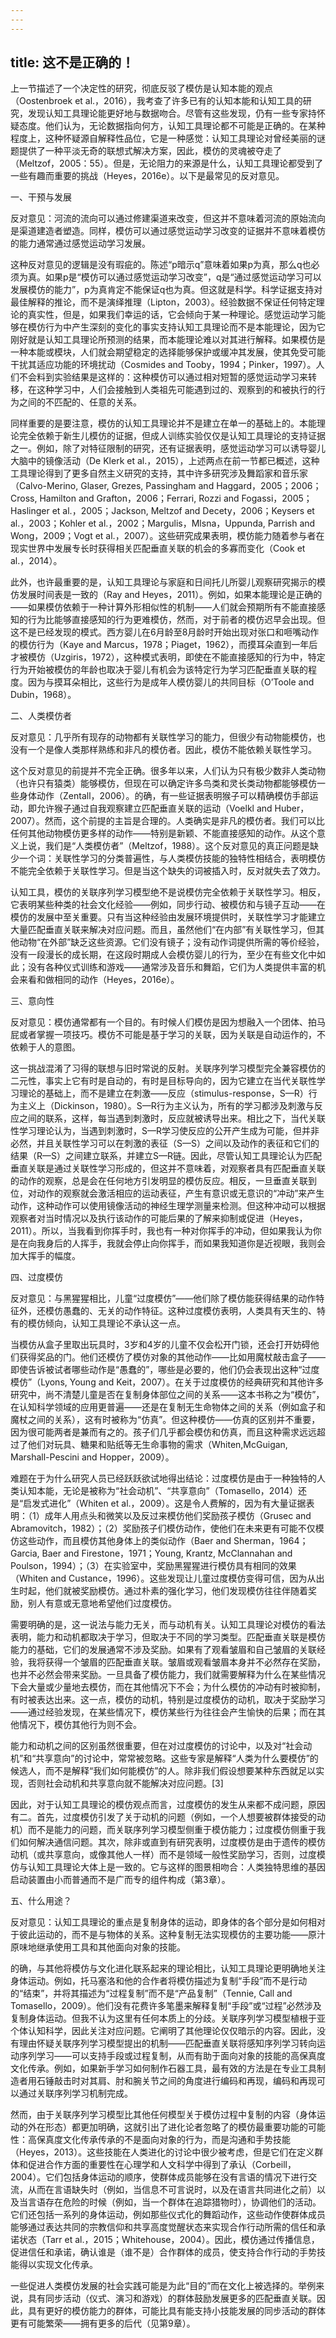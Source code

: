 ```yaml
---
---
---
```

title: 这不是正确的！
---




上一节描述了一个决定性的研究，彻底反驳了模仿是认知本能的观点（Oostenbroek et al.，2016），我考查了许多已有的认知本能和认知工具的研究，发现认知工具理论能更好地与数据吻合。尽管有这些发现，仍有一些专家持怀疑态度。他们认为，无论数据指向何方，认知工具理论都不可能是正确的。在某种程度上，这种怀疑源自解释性品位，它是一种感觉：认知工具理论对曾经美丽的谜题提供了一种平淡无奇的联想式解决方案，因此，模仿的灵魂被夺走了（Meltzof，2005：55）。但是，无论阻力的来源是什么，认知工具理论都受到了一些有趣而重要的挑战（Heyes，2016e）。以下是最常见的反对意见。





一、干预与发展


反对意见：河流的流向可以通过修建渠道来改变，但这并不意味着河流的原始流向是渠道建造者塑造。同样，模仿可以通过感觉运动学习改变的证据并不意味着模仿的能力通常通过感觉运动学习发展。

这种反对意见的逻辑是没有瑕疵的。陈述“p暗示q”意味着如果p为真，那么q也必须为真。如果p是“模仿可以通过感觉运动学习改变”，q是“通过感觉运动学习可以发展模仿的能力”，p为真肯定不能保证q也为真。但这就是科学。科学证据支持对最佳解释的推论，而不是演绎推理（Lipton，2003）。经验数据不保证任何特定理论的真实性，但是，如果我们幸运的话，它会倾向于某一种理论。感觉运动学习能够在模仿行为中产生深刻的变化的事实支持认知工具理论而不是本能理论，因为它刚好就是认知工具理论所预测的结果，而本能理论难以对其进行解释。如果模仿是一种本能或模块，人们就会期望稳定的选择能够保护或缓冲其发展，使其免受可能干扰其适应功能的环境扰动（Cosmides and Tooby，1994；Pinker，1997）。人们不会料到实验结果是这样的：这种模仿可以通过相对短暂的感觉运动学习来转移，在这种学习中，人们会接触到人类祖先可能遇到过的、观察到的和被执行的行为之间的不匹配的、任意的关系。

同样重要的是要注意，模仿的认知工具理论并不是建立在单一的基础上的。本能理论完全依赖于新生儿模仿的证据，但成人训练实验仅仅是认知工具理论的支持证据之一。例如，除了对特征限制的研究，还有证据表明，感觉运动学习可以诱导婴儿大脑中的镜像活动（De Klerk et al.，2015），上述两点在前一节都已概述，这种工具理论得到了更多自然主义研究的支持，其中许多研究涉及舞蹈家和音乐家（Calvo-Merino, Glaser, Grezes, Passingham and Haggard，2005；2006；Cross, Hamilton and Grafton，2006；Ferrari, Rozzi and Fogassi，2005；Haslinger et al.，2005；Jackson, Meltzof and Decety，2006；Keysers et al.，2003；Kohler et al.，2002；Margulis，Mlsna，Uppunda, Parrish and Wong，2009；Vogt et al.，2007）。这些研究成果表明，模仿能力随着参与者在现实世界中发展专长时获得相关匹配垂直关联的机会的多寡而变化（Cook et al.，2014）。

此外，也许最重要的是，认知工具理论与家庭和日间托儿所婴儿观察研究揭示的模仿发展时间表是一致的（Ray and Heyes，2011）。例如，如果本能理论是正确的——如果模仿依赖于一种计算外形相似性的机制——人们就会预期所有不能直接感知的行为比能够直接感知的行为更难模仿，然而，对于前者的模仿迟早会出现。但这不是已经发现的模式。西方婴儿在6月龄至8月龄时开始出现对张口和咂嘴动作的模仿行为（Kaye and Marcus，1978；Piaget，1962），而摸耳朵直到一年后才被模仿（Uzgiris，1972），这种模式表明，即使在不能直接感知的行为中，特定行为开始被模仿的年龄也取决于婴儿有机会为该特定行为学习匹配垂直关联的程度。因为与摸耳朵相比，这些行为是成年人模仿婴儿的共同目标（O’Toole and Dubin，1968）。





二、人类模仿者


反对意见：几乎所有现存的动物都有关联性学习的能力，但很少有动物能模仿，也没有一个是像人类那样熟练和非凡的模仿者。因此，模仿不能依赖关联性学习。

这个反对意见的前提并不完全正确。很多年以来，人们认为只有极少数非人类动物（也许只有猿类）能够模仿，但现在可以确定许多鸟类和灵长类动物都能够模仿一些身体动作（Zentall，2006）。的确，有一些证据表明猴子可以精确模仿手部运动，即允许猴子通过自我观察建立匹配垂直关联的运动（Voelkl and Huber，2007）。然而，这个前提的主旨是合理的。人类确实是非凡的模仿者。我们可以比任何其他动物模仿更多样的动作——特别是新颖、不能直接感知的动作。从这个意义上说，我们是“人类模仿者”（Meltzof，1988）。这个反对意见的真正问题是缺少一个词：关联性学习的分类普遍性，与人类模仿技能的独特性相结合，表明模仿不能完全依赖于关联性学习。但是当这个缺失的词被插入时，反对就失去了效力。

认知工具，模仿的关联序列学习模型绝不是说模仿完全依赖于关联性学习。相反，它表明某些种类的社会文化经验——例如，同步行动、被模仿和与镜子互动——在模仿的发展中至关重要。只有当这种经验由发展环境提供时，关联性学习才能建立大量匹配垂直关联来解决对应问题。而且，虽然他们“在内部”有关联性学习，但其他动物“在外部”缺乏这些资源。它们没有镜子；没有动作词提供所需的等价经验，没有一段漫长的成长期，在这段时期成人会模仿婴儿的行为，至少在有些文化中如此；没有各种仪式训练和游戏——通常涉及音乐和舞蹈，它们为人类提供丰富的机会来看和做相同的动作（Heyes，2016e）。





三、意向性


反对意见：模仿通常都有一个目的。有时候人们模仿是因为想融入一个团体、拍马屁或者掌握一项技巧。模仿不可能是基于学习的关联，因为关联是自动运作的，不依赖于人的意图。

这一挑战混淆了习得的联想与旧时常说的反射。关联序列学习模型完全兼容模仿的二元性，事实上它有时是自动的，有时是目标导向的，因为它建立在当代关联性学习理论的基础上，而不是建立在刺激——反应（stimulus-response，S—R）行为主义上（Dickinson，1980）。S—R行为主义认为，所有的学习都涉及刺激与反应之间的联系，这样，每当遇到刺激时，反应就被诱导出来。相比之下，当代关联性学习理论认为，当遇到刺激时，S—R学习使反应的公开产生成为可能，但并非必然，并且关联性学习可以在刺激的表征（S—S）之间以及动作的表征和它们的结果（R—S）之间建立联系，并建立S—R链。因此，尽管认知工具理论认为匹配垂直关联是通过关联性学习形成的，但这并不意味着，对观察者具有匹配垂直关联的动作的观察，总是会在任何地方引发明显的模仿反应。相反，一旦垂直关联到位，对动作的观察就会激活相应的运动表征，产生有意识或无意识的“冲动”来产生动作，这种动作可以使用镜像活动的神经生理学测量来检测。但这种冲动可以根据观察者对当时情况以及执行该动作的可能后果的了解来抑制或促进（Heyes，2011）。所以，当我看到你挥手时，我也有一种对你挥手的冲动，但如果我认为你是在向我身后的人挥手，我就会停止向你挥手，而如果我知道你是近视眼，我则会加大挥手的幅度。





四、过度模仿


反对意见：与黑猩猩相比，儿童“过度模仿”——他们除了模仿能获得结果的动作特征外，还模仿愚蠢的、无关的动作特征。这种过度模仿表明，人类具有天生的、特有的模仿倾向，认知工具理论不承认这一点。

当模仿从盒子里取出玩具时，3岁和4岁的儿童不仅会松开门锁，还会打开妨碍他们获得奖品的门。他们还模仿了模仿对象的其他动作——比如用魔杖敲击盒子——即使告诉被试者哪些动作是“愚蠢的”，哪些是必要的，他们仍会表现出这种“过度模仿”（Lyons, Young and Keit，2007）。在关于过度模仿的经典研究和其他许多研究中，尚不清楚儿童是否在复制身体部位之间的关系——这本书称之为“模仿”，在认知科学领域的应用更普遍——还是在复制无生命物体之间的关系（例如盒子和魔杖之间的关系），这有时被称为“仿真”。但这种模仿——仿真的区别并不重要，因为很可能两者是兼而有之的。孩子们几乎都会模仿和仿真，而且这种需求远远超过了他们对玩具、糖果和贴纸等无生命事物的需求（Whiten,McGuigan, Marshall-Pescini and Hopper，2009）。

难题在于为什么研究人员已经跃跃欲试地得出结论：过度模仿是由于一种独特的人类认知本能，无论是被称为“社会动机”、“共享意向”（Tomasello，2014）还是“启发式进化”（Whiten et al.，2009）。这是令人费解的，因为有大量证据表明：（1）成年人用点头和微笑以及反过来模仿他们奖励孩子模仿（Grusec and Abramovitch，1982）；（2）奖励孩子们模仿动作，使他们在未来更有可能不仅模仿这些动作，而且模仿其他身体上的类似动作（Baer and Sherman，1964；Garcia, Baer and Firestone，1971；Young, Krantz, McClannahan and Poulson，1994）；（3）在实验室中，奖励黑猩猩进行模仿具有相同的效果（Whiten and Custance，1996）。这些发现让儿童过度模仿变得可信，因为从出生时起，他们就被奖励模仿。通过朴素的强化学习，他们发现模仿往往伴随着奖励，别人有意或无意地希望他们过度模仿。

需要明确的是，这一说法与能力无关，而与动机有关。认知工具理论对模仿的看法表明，能力和动机都取决于学习，但取决于不同的学习类型。匹配垂直关联是模仿能力的基础，它们的发展通常不涉及奖励。如果有了观看皱眉和自己皱眉的关联经验，我将获得一个皱眉的匹配垂直关联。皱眉或观看皱眉本身并不必然存在奖励，也并不必然会带来奖励。一旦具备了模仿能力，我们就需要解释为什么在某些情况下会大量或少量地去模仿，而在其他情况下不会；为什么模仿的冲动有时被抑制，有时被表达出来。这一点，模仿的动机，特别是过度模仿的动机，取决于奖励学习——通过经验发现，在某些情况下，模仿某些行为往往会产生愉快的后果；而在其他情况下，模仿其他行为则不会。

能力和动机之间的区别虽然很重要，但在对过度模仿的讨论中，以及对“社会动机”和“共享意向”的讨论中，常常被忽略。这些专家是解释“人类为什么要模仿”的候选人，而不是解释“我们如何能模仿”的人。除非我们假设想要某种东西就足以实现，否则社会动机和共享意向就不能解决对应问题。[3]

因此，对于认知工具理论的模仿观点而言，过度模仿的发生从来都不成问题，原因有二。首先，过度模仿引发了关于动机的问题（例如，一个人想要被群体接受的动机）而不是能力的问题，而关联序列学习模型侧重于模仿能力；过度模仿侧重于我们如何解决通信问题。其次，除非或直到有研究表明，过度模仿是由于遗传的模仿动机（或共享意向，或像其他人一样）而不是领域一般性奖励学习，否则，过度模仿与认知工具理论大体上是一致的。它与这样的图景相吻合：人类独特思维的基因启动装置由小而普通而不是广而专的组件构成（第3章）。





五、什么用途？


反对意见：认知工具理论的重点是复制身体的运动，即身体的各个部分是如何相对于彼此运动的，而不是与物体的关系。这种复制无法实现模仿的主要功能——原汁原味地继承使用工具和其他面向对象的技能。

的确，与其他将模仿与文化进化联系起来的理论相比，认知工具理论更明确地关注身体运动。例如，托马塞洛和他的合作者将模仿描述为复制“手段”而不是行动的“结束”，并将其描述为“过程复制”而不是“产品复制”（Tennie, Call and Tomasello，2009）。他们没有花费许多笔墨来解释复制“手段”或“过程”必然涉及复制身体运动。但我不认为这里有任何本质上的分歧。关联序列学习模型植根于亚个体认知科学，因此关注对应问题。它阐明了其他理论仅仅暗示的内容。因此，没有理由怀疑关联序列学习模型提出的机制——匹配垂直关联将感知序列学习转向运动序列学习——可以支持手段或过程复制，从而有助于面向对象的技能的高保真度文化传承。例如，如果新手学习如何制作石器工具，最有效的方法是在专业工具制造者用石锤敲击时对其肩、肘和腕关节之间的角度进行编码和再现，编码和再现可以通过关联序列学习机制完成。

然而，由于关联序列学习模型比其他任何模型关于模仿过程中复制的内容（身体运动的外在形态）都更加明确，这就引出了进化论者忽略了的模仿最重要功能的可能性：高保真度文化传承传承的不是面向对象的行为，而是沟通和手势技能（Heyes，2013）。这些技能在人类进化的讨论中很少被考虑，但是它们在定义群体和促进合作方面的重要性在心理学和人文科学中得到了承认（Corbeill，2004）。它们包括身体运动的顺序，使群体成员能够在没有言语的情况下进行交流，从而在言语缺失时（例如，当信息不可言说时，以及在语言共同进化之前）以及当言语存在危险的时候（例如，当一个群体在追踪猎物时），协调他们的活动。它们还包括一系列的身体运动，例如那些仪式化的舞蹈动作，这些动作使群体成员能够通过表达共同的宗教信仰和共享高度觉醒状态来实现合作行动所需的信任和承诺状态（Tarr et al.，2015；Whitehouse，2004）。因此，模仿通过传播信息，促进信任和承诺，确认谁是（谁不是）合作群体的成员，使支持合作行动的手势技能得以实现文化传承。

一些促进人类模仿发展的社会实践可能是为此“目的”而在文化上被选择的。举例来说，具有同步活动（仪式、演习和游戏）的群体鼓励发展更多的匹配垂直关联。因此，具有更好的模仿能力的群体，可能比具有能支持小技能发展的同步活动的群体更有可能繁荣——拥有更多的后代（见第9章）。